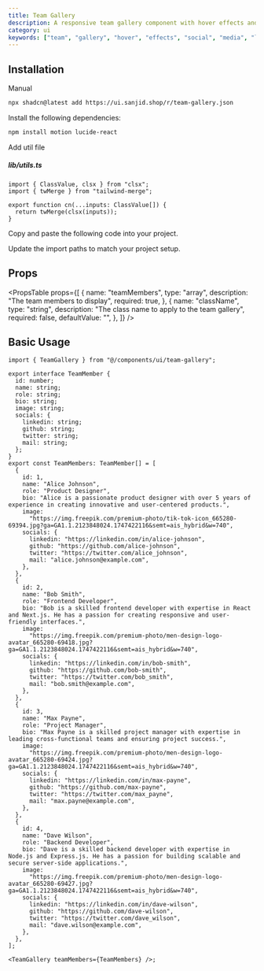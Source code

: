 ```yaml
---
title: Team Gallery
description: A responsive team gallery component with hover effects and social media links
category: ui
keywords: ["team", "gallery", "hover", "effects", "social", "media", "links"]
---
```


<CodePreview name="team-gallery" />

## Installation

<CodeTabs>

<TabsList>
  <TabsTrigger value="cli"><Shadcn /></TabsTrigger>
  <TabsTrigger value="manual">Manual</TabsTrigger>
</TabsList>
<TabsContent value="cli">

```bash
npx shadcn@latest add https://ui.sanjid.shop/r/team-gallery.json
```

</TabsContent>

<TabsContent value="manual">

<Steps>

<Step>Install the following dependencies:</Step>

```bash
npm install motion lucide-react
```

<Step>Add util file</Step>

##### lib/utils.ts

```tsx
import { ClassValue, clsx } from "clsx";
import { twMerge } from "tailwind-merge";

export function cn(...inputs: ClassValue[]) {
  return twMerge(clsx(inputs));
}
```

<Step>Copy and paste the following code into your project.</Step>

<ComponentSource name="team-gallery" title="components/ui/team-gallery.tsx" />

<Step>Update the import paths to match your project setup.</Step>

</Steps>

</TabsContent>

</CodeTabs>

## Props

<PropsTable
  props={[
    {
      name: "teamMembers",
      type: "array",
      description: "The team members to display",
      required: true,
    },
    {
      name: "className",
      type: "string",
      description: "The class name to apply to the team gallery",
      required: false,
      defaultValue: "",
    },
  ]}
/>

## Basic Usage

```tsx showLineNumbers
import { TeamGallery } from "@/components/ui/team-gallery";
```

```tsx showLineNumbers
export interface TeamMember {
  id: number;
  name: string;
  role: string;
  bio: string;
  image: string;
  socials: {
    linkedin: string;
    github: string;
    twitter: string;
    mail: string;
  };
}
export const TeamMembers: TeamMember[] = [
  {
    id: 1,
    name: "Alice Johnson",
    role: "Product Designer",
    bio: "Alice is a passionate product designer with over 5 years of experience in creating innovative and user-centered products.",
    image:
      "https://img.freepik.com/premium-photo/tik-tok-icon_665280-69394.jpg?ga=GA1.1.2123848024.1747422116&semt=ais_hybrid&w=740",
    socials: {
      linkedin: "https://linkedin.com/in/alice-johnson",
      github: "https://github.com/alice-johnson",
      twitter: "https://twitter.com/alice_johnson",
      mail: "alice.johnson@example.com",
    },
  },
  {
    id: 2,
    name: "Bob Smith",
    role: "Frontend Developer",
    bio: "Bob is a skilled frontend developer with expertise in React and Next.js. He has a passion for creating responsive and user-friendly interfaces.",
    image:
      "https://img.freepik.com/premium-photo/men-design-logo-avatar_665280-69418.jpg?ga=GA1.1.2123848024.1747422116&semt=ais_hybrid&w=740",
    socials: {
      linkedin: "https://linkedin.com/in/bob-smith",
      github: "https://github.com/bob-smith",
      twitter: "https://twitter.com/bob_smith",
      mail: "bob.smith@example.com",
    },
  },
  {
    id: 3,
    name: "Max Payne",
    role: "Project Manager",
    bio: "Max Payne is a skilled project manager with expertise in leading cross-functional teams and ensuring project success.",
    image:
      "https://img.freepik.com/premium-photo/men-design-logo-avatar_665280-69424.jpg?ga=GA1.1.2123848024.1747422116&semt=ais_hybrid&w=740",
    socials: {
      linkedin: "https://linkedin.com/in/max-payne",
      github: "https://github.com/max-payne",
      twitter: "https://twitter.com/max_payne",
      mail: "max.payne@example.com",
    },
  },
  {
    id: 4,
    name: "Dave Wilson",
    role: "Backend Developer",
    bio: "Dave is a skilled backend developer with expertise in Node.js and Express.js. He has a passion for building scalable and secure server-side applications.",
    image:
      "https://img.freepik.com/premium-photo/men-design-logo-avatar_665280-69427.jpg?ga=GA1.1.2123848024.1747422116&semt=ais_hybrid&w=740",
    socials: {
      linkedin: "https://linkedin.com/in/dave-wilson",
      github: "https://github.com/dave-wilson",
      twitter: "https://twitter.com/dave_wilson",
      mail: "dave.wilson@example.com",
    },
  },
];

<TeamGallery teamMembers={TeamMembers} />;
```
